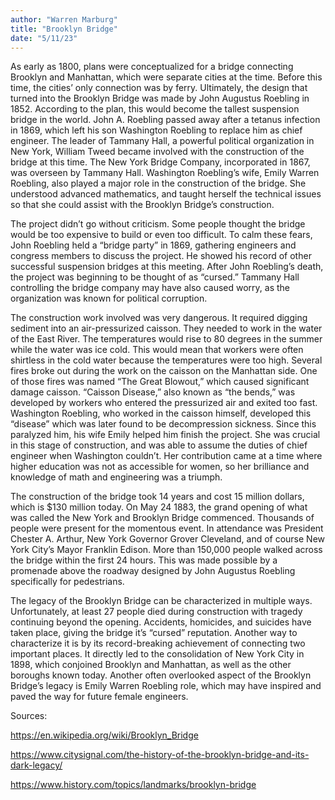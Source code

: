 ```yaml
---
author: "Warren Marburg"
title: "Brooklyn Bridge"
date: "5/11/23"
---
```



As early as 1800, plans were conceptualized for a bridge connecting Brooklyn and Manhattan, which were separate cities at the time. Before this time, the cities’ only connection was by ferry. Ultimately, the design that turned into the Brooklyn Bridge was made by John Augustus Roebling in 1852. According to the plan, this would become the tallest suspension bridge in the world. John A. Roebling passed away after a tetanus infection in 1869, which left his son Washington Roebling to replace him as chief engineer. The leader of Tammany Hall, a powerful political organization in New York, William Tweed became involved with the construction of the bridge at this time. The New York Bridge Company, incorporated in 1867, was overseen by Tammany Hall. Washington Roebling’s wife, Emily Warren Roebling, also played a major role in the construction of the bridge. She understood advanced mathematics, and taught herself the technical issues so that she could assist with the Brooklyn Bridge’s construction.

The project didn’t go without criticism. Some people thought the bridge would be too expensive to build or even too difficult. To calm these fears, John Roebling held a “bridge party” in 1869, gathering engineers and congress members to discuss the project. He showed his record of other successful suspension bridges at this meeting. After John Roebling’s death, the project was beginning to be thought of as “cursed.” Tammany Hall controlling the bridge company may have also caused worry, as the organization was known for political corruption.

The construction work involved was very dangerous. It required digging sediment into an air-pressurized caisson. They needed to work in the water of the East River. The temperatures would rise to 80 degrees in the summer while the water was ice cold. This would mean that workers were often shirtless in the cold water because the temperatures were too high. Several fires broke out during the work on the caisson on the Manhattan side. One of those fires was named “The Great Blowout,” which caused significant damage caisson. “Caisson Disease,” also known as “the bends,” was developed by workers who entered the pressurized air and exited too fast. Washington Roebling, who worked in the caisson himself, developed this “disease” which was later found to be decompression sickness. Since this paralyzed him, his wife Emily helped him finish the project. She was crucial in this stage of construction, and was able to assume the duties of chief engineer when Washington couldn’t. Her contribution came at a time where higher education was not as accessible for women, so her brilliance and knowledge of math and engineering was a triumph.

The construction of the bridge took 14 years and cost 15 million dollars, which is $130 million today. On May 24 1883, the grand opening of what was called the New York and Brooklyn Bridge commenced. Thousands of people were present for the momentous event. In attendance was President Chester A. Arthur, New York Governor Grover Cleveland, and of course New York City’s Mayor Franklin Edison. More than 150,000 people walked across the bridge within the first 24 hours. This was made possible by a promenade above the roadway designed by John Augustus Roebling specifically for pedestrians. 

The legacy of the Brooklyn Bridge can be characterized in multiple ways. Unfortunately, at least 27 people died during construction with tragedy continuing beyond the opening. Accidents, homicides, and suicides have taken place, giving the bridge it’s “cursed” reputation. Another way to characterize it is by its record-breaking achievement of connecting two important places. It directly led to the consolidation of New York City in 1898, which conjoined Brooklyn and Manhattan, as well as the other boroughs known today. Another often overlooked aspect of the Brooklyn Bridge’s legacy is Emily Warren Roebling role, which may have inspired and paved the way for future female engineers. 

Sources:

[https://en.wikipedia.org/wiki/Brooklyn_Bridge](https://en.wikipedia.org/wiki/Brooklyn_Bridge)

[https://www.citysignal.com/the-history-of-the-brooklyn-bridge-and-its-dark-legacy/](https://www.citysignal.com/the-history-of-the-brooklyn-bridge-and-its-dark-legacy/)

[https://www.history.com/topics/landmarks/brooklyn-bridge](https://www.history.com/topics/landmarks/brooklyn-bridge)
